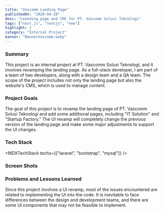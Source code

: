 ```yaml
---
title: "Vascomm Landing Page"
publishedAt: "2020-04-28"
desc: "Leanding page and CMS for PT. Vascomm Solusi Teknologi"
tags: ["next.js", "nextjs", "new"]
highlight: 2
category: "Internal Project"
banner: "BannerVascomm.webp"
---
```


### Summary

This project is an internal project at PT. Vascomm Solusi Teknologi, and it involves revamping the landing page. As a full-stack developer, I am part of a team of two developers, along with a design team and a QA team. The scope of the project includes not only the landing page but also the website's CMS, which is used to manage content.

### Project Goals

The goal of this project is to revamp the landing page of PT. Vascomm Solusi Teknologi and add some additional pages, including "IT Solution" and "Startup Factory." The UI revamp will completely change the previous version of the landing page and make some major adjustments to support the UI changes.

### Tech Stack

<MDXTechStack techs={["laravel", "bootstrap", "mysql"]} />

### Screen Shots

<GridMdx>
  <GridItemMdx>
    <MdxImage
      src="/images/contents/vascomm-landing1.webp"
      alt="Vascomm Landing Main"
    />
  </GridItemMdx>
  <GridItemMdx>
    <MdxImage
      src="/images/contents/vascomm-landing2.webp"
      alt="Vascomm Landing IT Solution"
    />
  </GridItemMdx>
  <GridItemMdx>
    <MdxImage
      src="/images/contents/vascomm-landing3.webp"
      alt="Vascomm Landing Startup"
    />
  </GridItemMdx>
</GridMdx>

### Problems and Lessons Learned

Since this project involves a UI revamp, most of the issues encountered are related to implementing the UI into the code. It is inevitable to face differences between the design and development teams, and there are some UI components that may not be feasible to implement.
